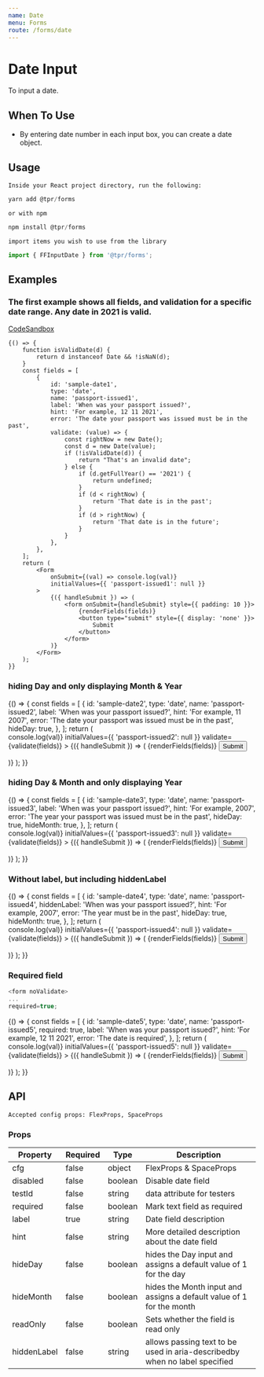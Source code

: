 ```yaml
---
name: Date
menu: Forms
route: /forms/date
---
```



# Date Input

To input a date.

## When To Use

- By entering date number in each input box, you can create a date object.

## Usage

`Inside your React project directory, run the following:`

```js
yarn add @tpr/forms
```

`or with npm`

```js
npm install @tpr/forms
```

`import items you wish to use from the library`

```js
import { FFInputDate } from '@tpr/forms';
```

## Examples

### The first example shows all fields, and validation for a specific date range. Any date in 2021 is valid.

[CodeSandbox](https://codesandbox.io/s/nice-dream-xs3zp)

<Playground>

    {() => {
    	function isValidDate(d) {
    		return d instanceof Date && !isNaN(d);
    	}
    	const fields = [
    		{
    			id: 'sample-date1',
    			type: 'date',
    			name: 'passport-issued1',
    			label: 'When was your passport issued?',
    			hint: 'For example, 12 11 2021',
    			error: 'The date your passport was issued must be in the past',
    			validate: (value) => {
    				const rightNow = new Date();
    				const d = new Date(value);
    				if (!isValidDate(d)) {
    					return "That's an invalid date";
    				} else {
    					if (d.getFullYear() == '2021') {
    						return undefined;
    					}
    					if (d < rightNow) {
    						return 'That date is in the past';
    					}
    					if (d > rightNow) {
    						return 'That date is in the future';
    					}
    				}
    			},
    		},
    	];
    	return (
    		<Form
    			onSubmit={(val) => console.log(val)}
    			initialValues={{ 'passport-issued1': null }}
    		>
    			{({ handleSubmit }) => (
    				<form onSubmit={handleSubmit} style={{ padding: 10 }}>
    					{renderFields(fields)}
    					<button type="submit" style={{ display: 'none' }}>
    						Submit
    					</button>
    				</form>
    			)}
    		</Form>
    	);
    }}

</Playground>

### hiding Day and only displaying Month & Year

<Playground>
	{() => {
		const fields = [
			{
				id: 'sample-date2',
				type: 'date',
				name: 'passport-issued2',
				label: 'When was your passport issued?',
				hint: 'For example, 11 2007',
				error: 'The date your passport was issued must be in the past',
				hideDay: true,
			},
		];
		return (
			<Form
				onSubmit={(val) => console.log(val)}
				initialValues={{ 'passport-issued2': null }}
				validate={validate(fields)}
			>
				{({ handleSubmit }) => (
					<form onSubmit={handleSubmit} style={{ padding: 10 }}>
						{renderFields(fields)}
						<button type="submit" style={{ display: 'none' }}>
							Submit
						</button>
					</form>
				)}
			</Form>
		);
	}}
</Playground>

### hiding Day & Month and only displaying Year

<Playground>
	{() => {
		const fields = [
			{
				id: 'sample-date3',
				type: 'date',
				name: 'passport-issued3',
				label: 'When was your passport issued?',
				hint: 'For example, 2007',
				error: 'The year your passport was issued must be in the past',
				hideDay: true,
				hideMonth: true,
			},
		];
		return (
			<Form
				onSubmit={(val) => console.log(val)}
				initialValues={{ 'passport-issued3': null }}
				validate={validate(fields)}
			>
				{({ handleSubmit }) => (
					<form onSubmit={handleSubmit} style={{ padding: 10 }}>
						{renderFields(fields)}
						<button type="submit" style={{ display: 'none' }}>
							Submit
						</button>
					</form>
				)}
			</Form>
		);
	}}
</Playground>

### Without label, but including hiddenLabel

<Playground>
	{() => {
		const fields = [
			{
				id: 'sample-date4',
				type: 'date',
				name: 'passport-issued4',
				hiddenLabel: 'When was your passport issued?',
				hint: 'For example, 2007',
				error: 'The year must be in the past',
				hideDay: true,
				hideMonth: true,
			},
		];
		return (
			<Form
				onSubmit={(val) => console.log(val)}
				initialValues={{ 'passport-issued4': null }}
				validate={validate(fields)}
			>
				{({ handleSubmit }) => (
					<form onSubmit={handleSubmit} style={{ padding: 10 }}>
						{renderFields(fields)}
						<button type="submit" style={{ display: 'none' }}>
							Submit
						</button>
					</form>
				)}
			</Form>
		);
	}}
</Playground>

### Required field

```js
<form noValidate>
...
required=true;
```

<Playground>
	{() => {
		const fields = [
			{
				id: 'sample-date5',
				type: 'date',
				name: 'passport-issued5',
				required: true,
				label: 'When was your passport issued?',
				hint: 'For example, 12 11 2021',
				error: 'The date is required',
			},
		];
		return (
			<Form
				onSubmit={(val) => console.log(val)}
				initialValues={{ 'passport-issued5': null }}
				validate={validate(fields)}
			>
				{({ handleSubmit }) => (
					<form onSubmit={handleSubmit} style={{ padding: 10 }} noValidate>
						{renderFields(fields)}
						<button type="submit" style={{ display: 'none' }}>
							Submit
						</button>
					</form>
				)}
			</Form>
		);
	}}
</Playground>

## API

```
Accepted config props: FlexProps, SpaceProps
```

### Props

| Property    | Required | Type    | Description                                                                |
| ----------- | -------- | ------- | -------------------------------------------------------------------------- |
| cfg         | false    | object  | FlexProps & SpaceProps                                                     |
| disabled    | false    | boolean | Disable date field                                                         |
| testId      | false    | string  | data attribute for testers                                                 |
| required    | false    | boolean | Mark text field as required                                                |
| label       | true     | string  | Date field description                                                     |
| hint        | false    | string  | More detailed description about the date field                             |
| hideDay     | false    | boolean | hides the Day input and assigns a default value of 1 for the day           |
| hideMonth   | false    | boolean | hides the Month input and assigns a default value of 1 for the month       |
| readOnly    | false    | boolean | Sets whether the field is read only                                        |
| hiddenLabel | false    | string  | allows passing text to be used in aria-describedby when no label specified |
